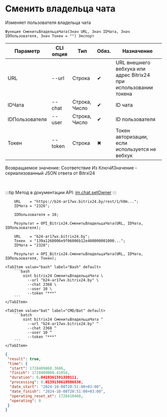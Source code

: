 ﻿---
sidebar_position: 10
description:  Изменяет пользователя владельца чатаСтраницы
keywords: [1C, 1С, 1С:Предприятие, 1С:Предприятие 8.3, API, Интеграция, Сервисы, Обмен, OneScript, CLI, Bitrix24]
---


# Сменить владельца чата
 Изменяет пользователя владельца чата



`Функция СменитьВладельцаЧата(Знач URL, Знач IDЧата, Знач IDПользователя, Знач Токен = "") Экспорт`

  | Параметр | CLI опция | Тип | Обяз. | Назначение |
  |-|-|-|-|-|
  | URL | --url | Строка | &#x2714; | URL внешнего вебхука или адрес Bitrix24 при использовании токена |
  | IDЧата | --chat | Строка, Число | &#x2714; | ID чата |
  | IDПользователя | --user | Строка, Число | &#x2714; | ID пользователя |
  | Токен | --token | Строка | &#x2716; | Токен авторизации, если используется не вебхук |

  
  Возвращаемое значение:   Соответствие Из КлючИЗначение - сериализованный JSON ответа от Bitrxi24

<br/>

:::tip
Метод в документации API: [im.chat.setOwner](https://dev.1c-bitrix.ru/learning/course/?COURSE_ID=93&LESSON_ID=12111)
:::
<br/>



```bsl title="Пример использования для 1С:Предприятие/OneScript"
    URL    = "https://b24-ar17wx.bitrix24.by/rest/1/h0m...";
    IDЧата = "2326";

    IDПользователя = 10;

    Результат = OPI_Bitrix24.СменитьВладельцаЧата(URL, IDЧата, IDПользователя);

    URL    = "b24-ar17wx.bitrix24.by";
    Токен  = "139a1268006e9f06006b12e400000001000...";
    IDЧата = "2328";

    Результат = OPI_Bitrix24.СменитьВладельцаЧата(URL, IDЧата, IDПользователя, Токен);
```
    

 <Tabs>
  
    <TabItem value="bash" label="Bash" default>
        ```bash
            oint bitrix24 СменитьВладельцаЧата \
              --url "b24-ar17wx.bitrix24.by" \
              --chat 2368 \
              --user 10 \
              --token "***"
        ```
    </TabItem>
  
    <TabItem value="bat" label="CMD/Bat" default>
        ```batch
            oint bitrix24 СменитьВладельцаЧата ^
              --url "b24-ar17wx.bitrix24.by" ^
              --chat 2368 ^
              --user 10 ^
              --token "***"
        ```
    </TabItem>
</Tabs>


```json title="Результат"
{
 "result": true,
 "time": {
  "start": 1728409860.3686,
  "finish": 1728409860.41054,
  "duration": 0.0419361591339111,
  "processing": 0.0139150619506836,
  "date_start": "2024-10-08T20:51:00+03:00",
  "date_finish": "2024-10-08T20:51:00+03:00",
  "operating_reset_at": 1728410460,
  "operating": 0
 }
}
```
